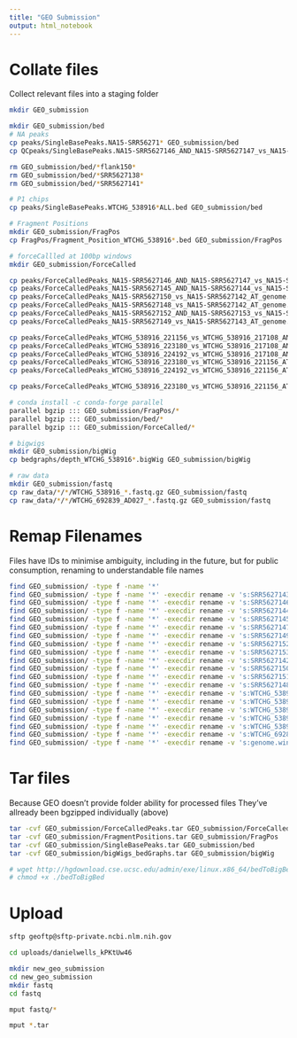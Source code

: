 ```yaml
---
title: "GEO Submission"
output: html_notebook
---
```



# Collate files
Collect relevant files into a staging folder
```bash
mkdir GEO_submission

mkdir GEO_submission/bed
# NA peaks
cp peaks/SingleBasePeaks.NA15-SRR56271* GEO_submission/bed
cp QCpeaks/SingleBasePeaks.NA15-SRR5627146_AND_NA15-SRR5627147_vs_NA15-SRR5627143.p0.000001.sep250.ALL_MotifCenteredStranded.bed GEO_submission/bed #hP9HA&V5

rm GEO_submission/bed/*flank150*
rm GEO_submission/bed/*SRR5627138*
rm GEO_submission/bed/*SRR5627141*

# P1 chips
cp peaks/SingleBasePeaks.WTCHG_538916*ALL.bed GEO_submission/bed

# Fragment Positions
mkdir GEO_submission/FragPos
cp FragPos/Fragment_Position_WTCHG_538916*.bed GEO_submission/FragPos

# forceCallled at 100bp windows
mkdir GEO_submission/ForceCalled

cp peaks/ForceCalledPeaks_NA15-SRR5627146_AND_NA15-SRR5627147_vs_NA15-SRR5627143_AT_genome.windows.100wide.100slide.bed.bed GEO_submission/ForceCalled #hP9combo
cp peaks/ForceCalledPeaks_NA15-SRR5627145_AND_NA15-SRR5627144_vs_NA15-SRR5627143_AT_genome.windows.100wide.100slide.bed.bed GEO_submission/ForceCalled #cP9combo
cp peaks/ForceCalledPeaks_NA15-SRR5627150_vs_NA15-SRR5627142_AT_genome.windows.100wide.100slide.bed.bed GEO_submission/ForceCalled #h3k4me3_UT_100bp
cp peaks/ForceCalledPeaks_NA15-SRR5627148_vs_NA15-SRR5627142_AT_genome.windows.100wide.100slide.bed.bed GEO_submission/ForceCalled #h3k36me3_UT_100bp
cp peaks/ForceCalledPeaks_NA15-SRR5627152_AND_NA15-SRR5627153_vs_NA15-SRR5627143_AT_genome.windows.100wide.100slide.bed.bed GEO_submission/ForceCalled #h3k4me3_hP9_100bp
cp peaks/ForceCalledPeaks_NA15-SRR5627149_vs_NA15-SRR5627143_AT_genome.windows.100wide.100slide.bed.bed GEO_submission/ForceCalled #h3k36me3_hP9_100bp

cp peaks/ForceCalledPeaks_WTCHG_538916_221156_vs_WTCHG_538916_217108_AND_WTCHG_538916_220144_AT_genome.windows.100wide.100slide.bed.bed GEO_submission/ForceCalled #zcw_100bp
cp peaks/ForceCalledPeaks_WTCHG_538916_223180_vs_WTCHG_538916_217108_AND_WTCHG_538916_220144_AT_genome.windows.100wide.100slide.bed.bed GEO_submission/ForceCalled #zcw_hP9_100bp
cp peaks/ForceCalledPeaks_WTCHG_538916_224192_vs_WTCHG_538916_217108_AND_WTCHG_538916_220144_AT_genome.windows.100wide.100slide.bed.bed GEO_submission/ForceCalled #zcw_cP9_100bp
cp peaks/ForceCalledPeaks_WTCHG_538916_223180_vs_WTCHG_538916_221156_AT_genome.windows.100wide.100slide.bed.bed GEO_submission/ForceCalled #zcw_hCVC
cp peaks/ForceCalledPeaks_WTCHG_538916_224192_vs_WTCHG_538916_221156_AT_genome.windows.100wide.100slide.bed.bed GEO_submission/ForceCalled #zcw_cCVC

cp peaks/ForceCalledPeaks_WTCHG_538916_223180_vs_WTCHG_538916_221156_AT_NA15-SRR5627146_AND_NA15-SRR5627147_vs_NA15-SRR5627143.bed GEO_submission/ForceCalled #Zcw_CVC_AT_hP9combo

# conda install -c conda-forge parallel
parallel bgzip ::: GEO_submission/FragPos/*
parallel bgzip ::: GEO_submission/bed/*
parallel bgzip ::: GEO_submission/ForceCalled/*

# bigwigs
mkdir GEO_submission/bigWig
cp bedgraphs/depth_WTCHG_538916*.bigWig GEO_submission/bigWig

# raw data
mkdir GEO_submission/fastq
cp raw_data/*/*/WTCHG_538916_*.fastq.gz GEO_submission/fastq
cp raw_data/*/*/WTCHG_692839_AD027_*.fastq.gz GEO_submission/fastq
```

# Remap Filenames
Files have IDs to minimise ambiguity, including in the future, but for public consumption, renaming to understandable file names
```bash
find GEO_submission/ -type f -name '*' 
find GEO_submission/ -type f -name '*' -execdir rename -v 's:SRR5627143:Input_humanPRDM9-HA:g' {} \;
find GEO_submission/ -type f -name '*' -execdir rename -v 's:SRR5627146:ChIPHA_humanPRDM9-HA:g' {} \;
find GEO_submission/ -type f -name '*' -execdir rename -v 's:SRR5627144:ChIPHA_chimpPRDM9-HA:g' {} \;
find GEO_submission/ -type f -name '*' -execdir rename -v 's:SRR5627145:ChIPV5_chimpPRDM9-V5:g' {} \;
find GEO_submission/ -type f -name '*' -execdir rename -v 's:SRR5627147:ChIPV5_humanPRDM9-V5:g' {} \;
find GEO_submission/ -type f -name '*' -execdir rename -v 's:SRR5627149:ChIPH3K36me3_humanPRDM9-HA:g' {} \;
find GEO_submission/ -type f -name '*' -execdir rename -v 's:SRR5627152:ChIPH3K4me3_humanPRDM9-HA_Rep1:g' {} \;
find GEO_submission/ -type f -name '*' -execdir rename -v 's:SRR5627153:ChIPH3K4me3_humanPRDM9-HA_Rep2:g' {} \;
find GEO_submission/ -type f -name '*' -execdir rename -v 's:SRR5627142:Input_Untransfected:g' {} \;
find GEO_submission/ -type f -name '*' -execdir rename -v 's:SRR5627150:ChIPH3K4me3_Untransfected_Rep1:g' {} \;
find GEO_submission/ -type f -name '*' -execdir rename -v 's:SRR5627151:ChIPH3K4me3_Untransfected_Rep2:g' {} \;
find GEO_submission/ -type f -name '*' -execdir rename -v 's:SRR5627148:ChIH3K36me3_Untransfected:g' {} \;
find GEO_submission/ -type f -name '*' -execdir rename -v 's:WTCHG_538916_217108:Input_ZCWPW1-HA:g' {} \;
find GEO_submission/ -type f -name '*' -execdir rename -v 's:WTCHG_538916_221156:ChIPHA_ZCWPW1-HA:g' {} \;
find GEO_submission/ -type f -name '*' -execdir rename -v 's:WTCHG_538916_220144:Input_ZCWPW1-HA+humanPRDM9-V5:g' {} \;
find GEO_submission/ -type f -name '*' -execdir rename -v 's:WTCHG_538916_223180:ChIPHA_ZCWPW1-HA+humanPRDM9-V5:g' {} \;
find GEO_submission/ -type f -name '*' -execdir rename -v 's:WTCHG_538916_224192:ChIPHA_ZCWPW1-HA+chimpPRDM9-V5:g' {} \;
find GEO_submission/ -type f -name '*' -execdir rename -v 's:WTCHG_692839_AD027:ChIPDMC1_ZCWPW1_HOM_KO:g' {} \;
find GEO_submission/ -type f -name '*' -execdir rename -v 's:genome.windows.100wide.100slide.bed:100bpWindows:g' {} \;
```

# Tar files
Because GEO doesn't provide folder ability for processed files
They've allready been bgzipped individually (above)
```bash
tar -cvf GEO_submission/ForceCalledPeaks.tar GEO_submission/ForceCalled
tar -cvf GEO_submission/FragmentPositions.tar GEO_submission/FragPos
tar -cvf GEO_submission/SingleBasePeaks.tar GEO_submission/bed
tar -cvf GEO_submission/bigWigs_bedGraphs.tar GEO_submission/bigWig

# wget http://hgdownload.cse.ucsc.edu/admin/exe/linux.x86_64/bedToBigBed
# chmod +x ./bedToBigBed
```

# Upload
```bash
sftp geoftp@sftp-private.ncbi.nlm.nih.gov

cd uploads/danielwells_kPKtUw46

mkdir new_geo_submission
cd new_geo_submission
mkdir fastq
cd fastq

mput fastq/*

mput *.tar

```

